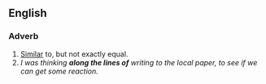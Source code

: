 ==English==

===Adverb===
{{en-adv|pos=[[along]] [[the]] [[lines]] [[of]]}}

# [[Similar]] to, but not exactly equal.
# ''I was thinking '''along the lines of''' writing to the local paper, to see if we can get some reaction.''